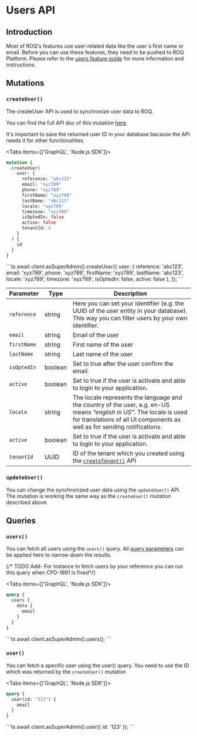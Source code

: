 
# Users API

## Introduction

Most of ROQ's features use user-related data like the user`s first name or email. Before you can use these
features, they need to be pushed to ROQ Platform. Please refer to
the [users feature guide](/user-management) for more information and instructions.

## Mutations

### `createUser()`

The createUser API is used to synchronize user data to ROQ.

You can find the full API doc of this mutation [here](https://mars-pp.roq-platform.com/docs/#mutation-createUser).

<Callout emoji="💡">
    It's important to save the returned user ID in your database because the API needs it for other functionalities.
</Callout>

<Tabs items={['GraphQL', 'Node.js SDK']}><Tab>

```graphql
mutation {
  createUser(
    user: {
      reference: "abc123"
      email: "xyz789"
      phone: "xyz789"
      firstName: "xyz789"
      lastName: "abc123"
      locale: "xyz789"
      timezone: "xyz789"
      isOptedIn: false
      active: false
      tenantId: 4
    }
  ) {
    id
  }
}
```

</Tab>
<Tab>
```ts
await client.asSuperAdmin().createUser({
  user: {
    reference: 'abc123',
    email: 'xyz789',
    phone: 'xyz789',
    firstName: 'xyz789',
    lastName: 'abc123',
    locale: 'xyz789',
    timezone: 'xyz789',
    isOptedIn: false,
    active: false
  },
});
```
</Tab>
</Tabs>

| Parameter   | Type    | Description                                                                                                                                                                                        |
|-------------|---------|----------------------------------------------------------------------------------------------------------------------------------------------------------------------------------------------------|
| `reference` | string  | Here you can set your identifier (e.g. the UUID of the user entity in your database). This way you can filter users by your own identifier.                                                        |
| `email`     | string  | Email of the user                                                                                                                                                                                  |
| `firstName` | string  | First name of the user                                                                                                                                                                             |
| `lastName`  | string  | Last name of the user                                                                                                                                                                              |
| `isOptedIn` | boolean | Set to true after the user confirm the email.                                                                                                                                                      |
| `active`    | boolean | Set to true if the user is activate and able to login to your application.                                                                                                                         |
| `locale`    | string  | The locale represents the language and the country of the user, e.g. en-US means _“english in US”_. The locale is used for translations of all UI components as well as for sending notifications. |
| `active`    | boolean | Set to true if the user is activate and able to login to your application.                                                                                                                         |
| `tenantId`  | UUID    | ID of the tenant which you created using the [`createTenant()`](/multi-tenancy/api#createtenant) API                                                                                             |

### `updateUser()`

You can change the synchronized user data using the `updateUser()` API. The mutation is working the same way as the
`createUser()` mutation described above.

## Queries

### `users()`

You can fetch all users using the `users()` query. All [query parameters](/development-guides/graphql-basics-api) can be applied
here to narrow down the results.

{/* TODO Add-  For instance to fetch users by your reference you can run this query when CPD-1891 is fixed*/}

<Tabs items={['GraphQL', 'Node.js SDK']}><Tab>

```graphql
query {
  users {
    data {
      email
    }
  }
}

```

</Tab>
<Tab>
```ts
await client.asSuperAdmin().users();
```
</Tab>
</Tabs>

### `user()`

You can fetch a specific user using the user() query. You need to use the ID which was returned by the `createUser()`
mutation

<Tabs items={['GraphQL', 'Node.js SDK']}><Tab>

```graphql
query {
  user(id: "123") {
    email
  }
}
```

</Tab>
<Tab>
```ts
await client.asSuperAdmin().user({ id: '123' });
```
</Tab>
</Tabs>
